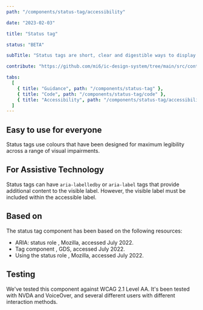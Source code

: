 ```yaml
---
path: "/components/status-tag/accessibility"

date: "2023-02-03"

title: "Status tag"

status: "BETA"

subTitle: "Status tags are short, clear and digestible ways to display the status of something on the page."

contribute: "https://github.com/mi6/ic-design-system/tree/main/src/content/structured/components/status-tag"

tabs:
  [
    { title: "Guidance", path: "/components/status-tag" },
    { title: "Code", path: "/components/status-tag/code" },
    { title: "Accessibility", path: "/components/status-tag/accessibility" },
  ]
---
```


## Easy to use for everyone

Status tags use colours that have been designed for maximum legibility across a range of visual impairments.

## For Assistive Technology

Status tags can have `aria-labelledby` or `aria-label` tags that provide additional content to the visible label. However, the visible label must be included within the accessible label.

## Based on

The status tag component has been based on the following resources:

<ul>
  <li>
    <ic-link
      target="_blank"
      href="https://developer.mozilla.org/en-US/docs/Web/Accessibility/ARIA/Roles/status_role"
      rel="noreferer noopener nofollow"
    >
      ARIA: status role
    </ic-link>
    , Mozilla, accessed July 2022.
  </li>
  <li>
    <ic-link
      target="_blank"
      href="https://design-system.service.gov.uk/components/tag/"
      rel="noreferer noopener nofollow"
    >
      Tag component
    </ic-link>
    , GDS, accessed July 2022.
  </li>
  <li>
    <ic-link
      target="_blank"
      href="https://developer.mozilla.org/en-US/docs/Web/Accessibility/ARIA/ARIA_Techniques/Using_the_status_role"
      rel="noreferer noopener nofollow"
    >
      Using the status role
    </ic-link>
    , Mozilla, accessed July 2022.
  </li>
</ul>

## Testing

We've tested this component against WCAG 2.1 Level AA. It's been tested with NVDA and VoiceOver, and several different users with different interaction methods.
